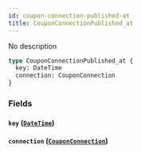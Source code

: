 ```yaml
---
id: coupon-connection-published-at
title: CouponConnectionPublished_at
---
```


No description

```graphql
type CouponConnectionPublished_at {
  key: DateTime
  connection: CouponConnection
}
```

### Fields

#### `key` ([`DateTime`](/v1/scalars/date-time))

#### `connection` ([`CouponConnection`](/v1/objects/coupon-connection))

